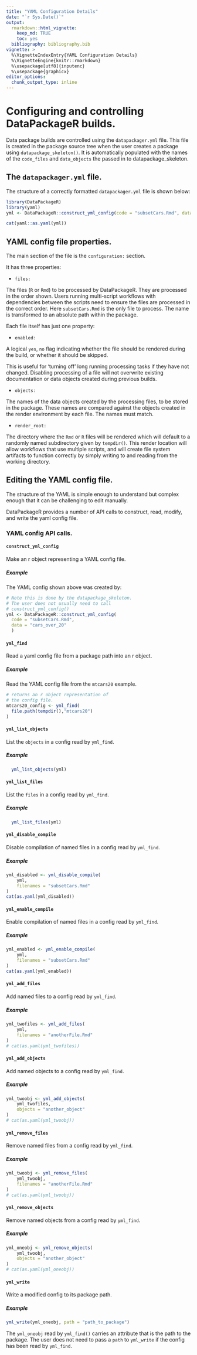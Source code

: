 ---
title: "YAML Configuration Details"
date: "`r Sys.Date()`"
output:
  rmarkdown::html_vignette:
    keep_md: TRUE
    toc: yes
  bibliography: bibliography.bib
vignette: >
  %\VignetteIndexEntry{YAML Configuration Details}
  %\VignetteEngine{knitr::rmarkdown}
  %\usepackage[utf8]{inputenc}
  %\usepackage{graphicx}
editor_options:
  chunk_output_type: inline
---

# Configuring and controlling DataPackageR builds.

Data package builds are controlled using the `datapackager.yml` file. This file is created in the package source tree when the user creates a package using `datapackage_skeleton()`. It is automatically populated with the names of the `code_files` and `data_objects` the passed in to datapackage_skeleton.

## The `datapackager.yml` file.

The structure of a correctly formatted `datapackager.yml` file is shown below:

```{r, echo = FALSE, results = 'hide', eval = rmarkdown::pandoc_available()}
library(DataPackageR)
library(yaml)
yml <- DataPackageR::construct_yml_config(code = "subsetCars.Rmd", data = "cars_over_20")
```

```{r, echo = FALSE, comment="", eval = rmarkdown::pandoc_available()}
cat(yaml::as.yaml(yml))
```

## YAML config file properties.

The main section of the file is the `configuration:` section.

It has three properties:

- `files:`

The files (`R` or `Rmd`) to be processed by DataPackageR. They are processed in the order shown. Users running multi-script workflows with dependencies between the scripts need to ensure the files are processed in the correct order. Here `subsetCars.Rmd` is the only file to process. The name is transformed to an absolute path within the package.

Each file itself has just one property:

  - `enabled:`

  A logical `yes`, `no` flag indicating whether the file should be rendered during the build, or whether it should be skipped.

  This is useful for 'turning off' long running processing tasks if they have not changed. Disabling processing of a file will not overwrite existing documentation or data objects created during previous builds.

- `objects:`

The names of the data objects created by the processing files, to be stored in the package. These names are compared against the objects created in the render environment by each file. The names must match.

- `render_root:`

The directory where the `Rmd` or `R` files will be rendered which will default to a randomly named subdirectory given by `tempdir()`. This render location will allow workflows that use multiple scripts, and will create file system artifacts to function correctly by simply writing to and reading from the working directory.

## Editing the YAML config file.

The structure of the YAML is simple enough to understand but complex enough that it can be challenging to edit manually.

DataPackageR provides a number of API calls to construct, read, modify, and write the yaml config file.

### YAML config API calls.

#### `construct_yml_config`

  Make an r object representing a YAML config file.

##### Example
  The YAML config shown above was created by:
```{r, eval = rmarkdown::pandoc_available()}
# Note this is done by the datapackage_skeleton.
# The user does not usually need to call
# construct_yml_config()
yml <- DataPackageR::construct_yml_config(
  code = "subsetCars.Rmd",
  data = "cars_over_20"
  )
```


#### `yml_find`

  Read a yaml config file from a package path into an r object.

##### Example

  Read the YAML config file from the `mtcars20` example.

```{r eval=FALSE}
# returns an r object representation of
# the config file.
mtcars20_config <- yml_find(
  file.path(tempdir(),"mtcars20")
)
```

#### `yml_list_objects`

  List the `objects` in a config read by `yml_find`.

##### Example

```{r, comment="", eval = rmarkdown::pandoc_available()}
  yml_list_objects(yml)
```

#### `yml_list_files`

  List the `files` in a config read by `yml_find`.

##### Example

```{r, comment="", eval = rmarkdown::pandoc_available()}
  yml_list_files(yml)
```

#### `yml_disable_compile`

  Disable compilation of named files in a config read by `yml_find`.

##### Example

```{r, comment="", echo = 1, eval = rmarkdown::pandoc_available()}
yml_disabled <- yml_disable_compile(
    yml,
    filenames = "subsetCars.Rmd"
)
cat(as.yaml(yml_disabled))
```

#### `yml_enable_compile`

  Enable compilation of named files in a config read by `yml_find`.

##### Example

```{r, comment="", echo = 1, eval = rmarkdown::pandoc_available()}
yml_enabled <- yml_enable_compile(
    yml,
    filenames = "subsetCars.Rmd"
)
cat(as.yaml(yml_enabled))
```

#### `yml_add_files`

  Add named files to a config read by `yml_find`.

##### Example

```{r, comment="", echo = 1, eval = rmarkdown::pandoc_available()}
yml_twofiles <- yml_add_files(
    yml,
    filenames = "anotherFile.Rmd"
)
# cat(as.yaml(yml_twofiles))
```

#### `yml_add_objects`

  Add named objects to a config read by `yml_find`.

##### Example

```{r, comment="", echo = 1, eval = rmarkdown::pandoc_available()}
yml_twoobj <- yml_add_objects(
    yml_twofiles,
    objects = "another_object"
)
# cat(as.yaml(yml_twoobj))
```

#### `yml_remove_files`

  Remove named files from a config read by `yml_find`.

##### Example

```{r, comment="", echo = 1, eval = rmarkdown::pandoc_available()}
yml_twoobj <- yml_remove_files(
    yml_twoobj,
    filenames = "anotherFile.Rmd"
)
# cat(as.yaml(yml_twoobj))
```

#### `yml_remove_objects`

  Remove named objects from a config read by `yml_find`.

##### Example

```{r, comment="", echo = 1, eval = rmarkdown::pandoc_available()}
yml_oneobj <- yml_remove_objects(
    yml_twoobj,
    objects = "another_object"
)
# cat(as.yaml(yml_oneobj))
```

#### `yml_write`

  Write a modified config to its package path.

##### Example

```{r, eval = FALSE}
yml_write(yml_oneobj, path = "path_to_package")
```

The `yml_oneobj` read by `yml_find()` carries an attribute
that is the path to the package. The user does not need to pass a `path` to `yml_write` if the config has been read by `yml_find`.
